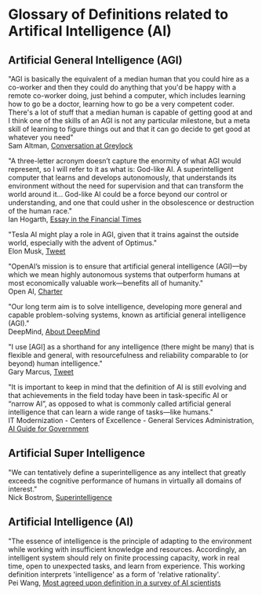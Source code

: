 # Glossary of Definitions related to Artifical Intelligence (AI)

## Artificial General Intelligence (AGI)

"AGI is basically the equivalent of a median human that you could hire as a
co-worker and then they could do anything that you'd be happy with a remote co-worker doing, just behind a computer, which includes learning how to go be a doctor, learning how to go be a very competent coder. There's a lot of stuff that a median human is capable of getting good at and I think one of the skills of an AGI is not any particular milestone, but a meta skill of learning to figure things out and that it can go decide to get good at whatever you need"    
<Star /> Sam Altman, [Conversation at Greylock](https://www.youtube.com/watch?v=vd9GxG5Qn-k)

"A three-letter acronym doesn’t capture the enormity of what AGI would represent, so I will refer to it as what is: God-like AI. A superintelligent computer that learns and develops autonomously, that understands its environment without the need for supervision and that can transform the world around it... God-like AI could be a force beyond our control or understanding, and one that could usher in the obsolescence or destruction of the human race."  
<Star /> Ian Hogarth, [Essay in the Financial Times](ft.com/content/03895dc4-a3b7-481e-95cc-336a524f2ac2)

"Tesla AI might play a role in AGI, given that it trains against the outside world, especially with the advent of Optimus."  
<Star /> Elon Musk, [Tweet](https://twitter.com/elonmusk/status/1483728729545363457)

"OpenAI’s mission is to ensure that artificial general intelligence (AGI)—by which we mean highly autonomous systems that outperform humans at most economically valuable work—benefits all of humanity."  
<Star /> Open AI, [Charter](https://openai.com/charter)

"Our long term aim is to solve intelligence, developing more general and capable problem-solving systems, known as artificial general intelligence (AGI)."  
<Star /> DeepMind, [About DeepMind](https://www.deepmind.com/about)

"I use [AGI] as a shorthand for any intelligence (there might be many) that is flexible and general, with resourcefulness and reliability comparable to (or beyond) human intelligence."  
<Star /> Gary Marcus, [Tweet](https://twitter.com/GaryMarcus/status/1529457162811936768)

"It is important to keep in mind that the definition of AI is still evolving and that achievements in the field today have been in task-specific AI or “narrow AI”, as opposed to what is commonly called artificial general intelligence that can learn a wide range of tasks—like humans."  
<Star /> IT Modernization - Centers of Excellence - General Services Administration, [AI Guide for Government](https://coe.gsa.gov/coe/ai-guide-for-government/what-is-ai-key-terminology/index.html)

## Artificial Super Intelligence

"We can tentatively define a superintelligence as any intellect that greatly exceeds the cognitive performance of humans in virtually all domains of interest."  
<Star /> Nick Bostrom, [Superintelligence](https://www.goodreads.com/en/book/show/20527133)

## Artificial Intelligence (AI)

"The essence of intelligence is the principle of adapting to the environment while working with insufficient knowledge and resources. Accordingly, an intelligent system should rely on finite processing capacity, work in real time, open to unexpected tasks, and learn from experience. This working definition interprets 'intelligence' as a form of 'relative rationality'.  
<Star /> Pei Wang, [Most agreed upon definition in a survey of AI scientists](https://alumni.media.mit.edu/~kris/ftp/JAGI%20Special%20Issue%20On%20Defining%20Artificial%20Intelligence%202020.pdf)